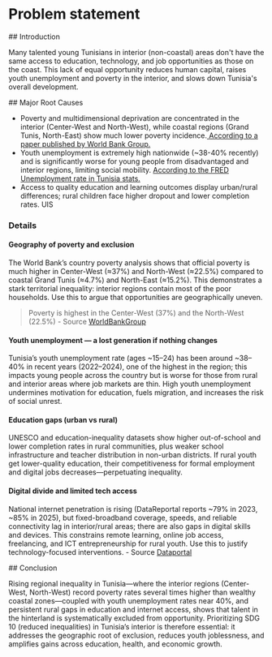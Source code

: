 # Problem statement

<span id="introduction" />
## Introduction

Many talented young Tunisians in interior (non-coastal) areas don't have the same access to education, technology, and job opportunities as those on the coast. This lack of equal opportunity reduces human capital, raises youth unemployment and poverty in the interior, and slows down Tunisia's overall development.

<span id="root-causes" />
## Major Root Causes

- Poverty and multidimensional deprivation are concentrated in the interior (Center-West and North-West), while coastal regions (Grand Tunis, North-East) show much lower poverty incidence.<a href="/docs/references#worldbank"> According to a paper published by World Bank Group.</a>
- Youth unemployment is extremely high nationwide (~38-40% recently) and is significantly worse for young people from disadvantaged and interior regions, limiting social mobility. <a href="/docs/references#fred">According to the FRED Unemployment rate in Tunisia stats.</a>
- Access to quality education and learning outcomes display urban/rural differences; rural children face higher dropout and lower completion rates.
  UIS

### Details

#### Geography of poverty and exclusion

The World Bank’s country poverty analysis shows that official poverty is much higher in Center-West (≈37%) and North-West (≈22.5%) compared to coastal Grand Tunis (≈4.7%) and North-East (≈15.2%). This demonstrates a stark territorial inequality: interior regions contain most of the poor households. Use this to argue that opportunities are geographically uneven.

> Poverty is highest in the Center-West (37%) and the North-West (22.5%) - Source <a href="/docs/references#worldbank">WorldBankGroup</a>

#### Youth unemployment — a lost generation if nothing changes

Tunisia’s youth unemployment rate (ages ~15–24) has been around ~38–40% in recent years (2022–2024), one of the highest in the region; this impacts young people across the country but is worse for those from rural and interior areas where job markets are thin. High youth unemployment undermines motivation for education, fuels migration, and increases the risk of social unrest.

#### Education gaps (urban vs rural)

UNESCO and education-inequality datasets show higher out-of-school and lower completion rates in rural communities, plus weaker school infrastructure and teacher distribution in non-urban districts. If rural youth get lower-quality education, their competitiveness for formal employment and digital jobs decreases—perpetuating inequality.

#### Digital divide and limited tech access

National internet penetration is rising (DataReportal reports ~79% in 2023, ~85% in 2025), but fixed-broadband coverage, speeds, and reliable connectivity lag in interior/rural areas; there are also gaps in digital skills and devices. This constrains remote learning, online job access, freelancing, and ICT entrepreneurship for rural youth. Use this to justify technology-focused interventions. - Source <a href="/docs/references#datareportal">Dataportal</a>

<span id="conclusion" />
## Conclusion

Rising regional inequality in Tunisia—where the interior regions (Center-West, North-West) record poverty rates several times higher than wealthy coastal zones—coupled with youth unemployment rates near 40%, and persistent rural gaps in education and internet access, shows that talent in the hinterland is systematically excluded from opportunity. Prioritizing SDG 10 (reduced inequalities) in Tunisia’s interior is therefore essential: it addresses the geographic root of exclusion, reduces youth joblessness, and amplifies gains across education, health, and economic growth.
